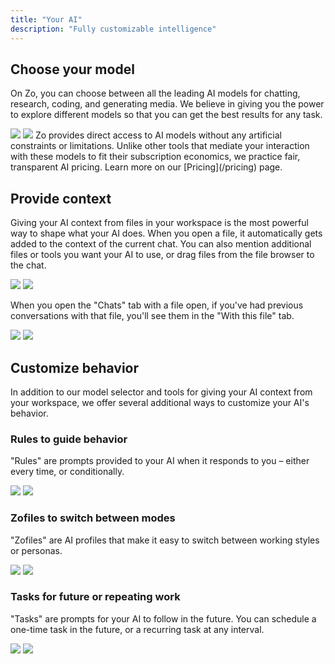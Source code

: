 ```yaml
---
title: "Your AI"
description: "Fully customizable intelligence"
---
```


## Choose your model

On Zo, you can choose between all the leading AI models for chatting, research, coding, and generating media. We believe in giving you the power to explore different models so that you can get the best results for any task. 

<Frame>
<img 
  className="block dark:hidden" 
  src="/screenshots/models-light.png" 
/>
<img 
  className="hidden dark:block" 
  src="/screenshots/models-dark.png" 
/>
</Frame>

<Info>
Zo provides direct access to AI models without any artificial constraints or limitations. Unlike other tools that mediate your interaction with these models to fit their subscription economics, we practice fair, transparent AI pricing. Learn more on our [Pricing](/pricing) page.
</Info>

## Provide context

Giving your AI context from files in your workspace is the most powerful way to shape what your AI does. When you open a file, it automatically gets added to the context of the current chat. You can also mention additional files or tools you want your AI to use, or drag files from the file browser to the chat.

<Frame>
<img 
  className="block dark:hidden" 
  src="/screenshots/mention-light.png" 
/>
<img 
  className="hidden dark:block" 
  src="/screenshots/mention-dark.png" 
/>
</Frame>

When you open the "Chats" tab with a file open, if you've had previous conversations with that file, you'll see them in the "With this file" tab.

<Frame>
<img 
  className="block dark:hidden" 
  src="/screenshots/context-light.png" 
/>
<img 
  className="hidden dark:block" 
  src="/screenshots/context-dark.png" 
/>
</Frame>

## Customize behavior

In addition to our model selector and tools for giving your AI context from your workspace, we offer several additional ways to customize your AI's behavior. 

### Rules to guide behavior

"Rules" are prompts provided to your AI when it responds to you – either every time, or conditionally.

<Frame>
<img 
  className="block dark:hidden" 
  src="/screenshots/rules-light.png" 
/>
<img 
  className="hidden dark:block" 
  src="/screenshots/rules-dark.png" 
/>
</Frame>

### Zofiles to switch between modes

"Zofiles" are AI profiles that make it easy to switch between working styles or personas.

<Frame>
<img 
  className="block dark:hidden" 
  src="/screenshots/zofile-light.png" 
/>
<img 
  className="hidden dark:block" 
  src="/screenshots/zofile-dark.png" 
/>
</Frame>

### Tasks for future or repeating work

"Tasks" are prompts for your AI to follow in the future. You can schedule a one-time task in the future, or a recurring task at any interval.

<Frame>
<img 
  className="block dark:hidden" 
  src="/screenshots/schedule-light.png" 
/>
<img 
  className="hidden dark:block" 
  src="/screenshots/schedule-dark.png" 
/>
</Frame>

